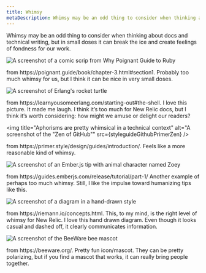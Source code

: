 ```yaml
---
title: Whimsy
metaDescription: Whimsy may be an odd thing to consider when thinking about docs and technical writing, but in small doses it can break the ice and create feelings of fondness for our work.
---
```











Whimsy may be an odd thing to consider when thinking about docs and technical writing, but in small doses it can break the ice and create feelings of fondness for our work.

<img
    title="Are comic strips too much whimsy?"
    alt="A screenshot of a comic scrip from Why Poignant Guide to Ruby"
    src={styleguideRubyPoignantWhyComic}
/>

<figcaption>
    from https://poignant.guide/book/chapter-3.html#section1. Probably too much whimsy for us, but I think it can be nice in very small doses.
</figcaption>

<img
    title="Animals are whimsical and very appealing"
    alt="A screenshot of Erlang's rocket turtle"
    src={styleguideErlangTurtle}
/>

<figcaption>
    from https://learnyousomeerlang.com/starting-out#the-shell. I love this picture. It made me laugh. I think it’s too much for New Relic docs, but I think it’s worth considering: how might we amuse or delight our readers?
</figcaption>

<img
    title="Aphorisms are pretty whimsical in a technical context"
    alt="A screenshot of the "Zen of GitHub""
    src={styleguideGithubPrimerZen}
/>

<figcaption>
    from https://primer.style/design/guides/introduction/. Feels like a more reasonable kind of whimsy.
</figcaption>

<img
    title="Characters can personalize content"
    alt="A screenshot of an Ember.js tip with animal character named Zoey"
    src={styleguideEmberjsTip}
/>

<figcaption>
    from https://guides.emberjs.com/release/tutorial/part-1/ Another example of perhaps too much whimsy. Still, I like the impulse toward humanizing tips like this.
</figcaption>

<img
    title="Just because something looks hand-drawn doesn't mean it can't be effective at communicating"
    alt="A screenshot of a diagram in a hand-drawn style"
    src={styleguideRiemannHandDrawnDiagram}
/>

<figcaption>
    from https://riemann.io/concepts.html. This, to my mind, is the right level of whimsy for New Relic. I love this hand drawn diagram. Even though it looks casual and dashed off, it clearly communicates information. 
</figcaption>

<img
    title="A mascot can be polarizing"
    alt="A screenshot of the BeeWare bee mascot"
    src={styleguideBeewareMascot}
/>

<figcaption>
    from https://beeware.org/. Pretty fun icon/mascot. They can be pretty polarizing, but if you find a mascot that works, it can really bring people together.
</figcaption>